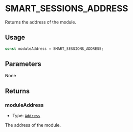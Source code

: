 # SMART_SESSIONS_ADDRESS

Returns the address of the module.

## Usage

```typescript copy
const moduleAddress = SMART_SESSIONS_ADDRESS;
```

## Parameters

None

## Returns

### moduleAddress

- Type: [`Address`](https://viem.sh/docs/glossary/types#address)

The address of the module.
